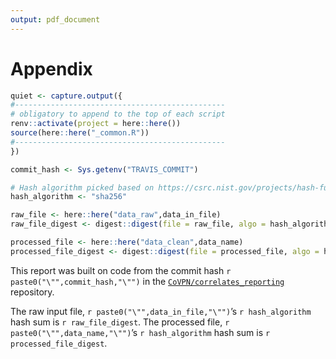 ```yaml
---
output: pdf_document
---
```

# Appendix

```r

quiet <- capture.output({
#-----------------------------------------------
# obligatory to append to the top of each script
renv::activate(project = here::here())
source(here::here("_common.R"))
#-----------------------------------------------
}) 

commit_hash <- Sys.getenv("TRAVIS_COMMIT")

# Hash algorithm picked based on https://csrc.nist.gov/projects/hash-functions
hash_algorithm <- "sha256"

raw_file <- here::here("data_raw",data_in_file)
raw_file_digest <- digest::digest(file = raw_file, algo = hash_algorithm)

processed_file <- here::here("data_clean",data_name)
processed_file_digest <- digest::digest(file = processed_file, algo = hash_algorithm)

```

This report was built on code from the commit hash `r paste0("\"",commit_hash,"\"")`  in the [`CoVPN/correlates_reporting`](https://github.com/CoVPN/correlates_reporting) repository.

The raw input file, `r paste0("\"",data_in_file,"\"")`'s `r hash_algorithm` hash sum is `r raw_file_digest`.
The processed file, `r paste0("\"",data_name,"\"")`'s `r hash_algorithm` hash sum is `r processed_file_digest`.

